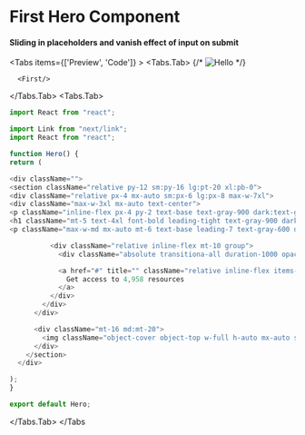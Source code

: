 

# First Hero Component

#### Sliding in placeholders and vanish effect of input on submit

<Tabs items={['Preview', 'Code']}  >
  <Tabs.Tab>
 {/* ![Hello](/contact.png) */}

      <First/>

  </Tabs.Tab>
  <Tabs.Tab>
  ```js copy
import React from "react";

import Link from "next/link";
import React from "react";

function Hero() {
return (

<div className="">
<section className="relative py-12 sm:py-16 lg:pt-20 xl:pb-0">
<div className="relative px-4 mx-auto sm:px-6 lg:px-8 max-w-7xl">
<div className="max-w-3xl mx-auto text-center">
<p className="inline-flex px-4 py-2 text-base text-gray-900 dark:text-gray-100 border rounded-full font-pj">Made by Developers, for Developers</p>
<h1 className="mt-5 text-4xl font-bold leading-tight text-gray-900 dark:text-gray-100 sm:text-5xl sm:leading-tight lg:text-6xl lg:leading-tight font-pj">Quality resources shared by the community</h1>
<p className="max-w-md mx-auto mt-6 text-base leading-7 text-gray-600 dark:text-gray-400 font-inter">Lorem ipsum dolor sit amet, consectetur adipiscing elit. Vehicula massa in enim luctus. Rutrum arcu.</p>

            <div className="relative inline-flex mt-10 group">
              <div className="absolute transitiona-all duration-1000 opacity-70 -inset-px bg-gradient-to-r from-[#44BCFF] via-[#FF44EC] to-[#FF675E] rounded-xl blur-lg group-hover:opacity-100 group-hover:-inset-1 group-hover:duration-200 animate-tilt"></div>

              <a href="#" title="" className="relative inline-flex items-center justify-center px-8 py-4 text-lg font-bold text-white transition-all duration-200 bg-gray-900 font-pj rounded-xl focus:outline-none focus:ring-2 focus:ring-offset-2 focus:ring-gray-900" role="button">
                Get access to 4,958 resources
              </a>
            </div>
          </div>
        </div>

        <div className="mt-16 md:mt-20">
          <img className="object-cover object-top w-full h-auto mx-auto scale-150 2xl:max-w-screen-2xl xl:scale-100" src="https://d33wubrfki0l68.cloudfront.net/54780decfb9574945bc873b582cdc6156144a2ba/d9fa1/images/hero/4/illustration.png" alt="" />
        </div>
      </section>
    </div>

);
}

export default Hero;
```
  </Tabs.Tab>
</Tabs

>

```

```

